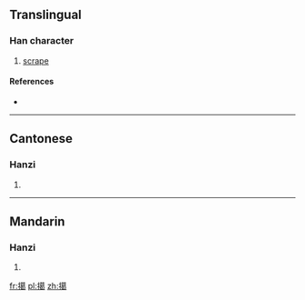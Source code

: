==Translingual==

===Han character===
{{Han char|rn=64|rad=手|as=13|sn=16|four=5402<sub>7</sub>|canj=手廿日女 (QTAV)|ids=⿰[[扌]][[葛]]}}

# [[scrape]]

====References====
* {{Han ref|kx=0459.060|dkj=12833|dj=0808.050|hdz=31954.020|uh=64D6|ud=25814|bh=E9A5|bd=59813}}

----

==Cantonese==

===Hanzi===
{{yue-hanzi|jyut=[[kaa1]], [[kat6]]|y=ka1, kat6}}

# {{defn|lang=yue|sort=手13}}

----

==Mandarin==

===Hanzi===
{{cmn-hanzi|pin=[[kā]] ([[ka1]]), [[yè]] ([[ye4]])|wg=k'a<sup>1</sup>, yeh<sup>4</sup>}}

# {{defn|lang=cmn|sort=手13}}

[[fr:擖]]
[[pl:擖]]
[[zh:擖]]